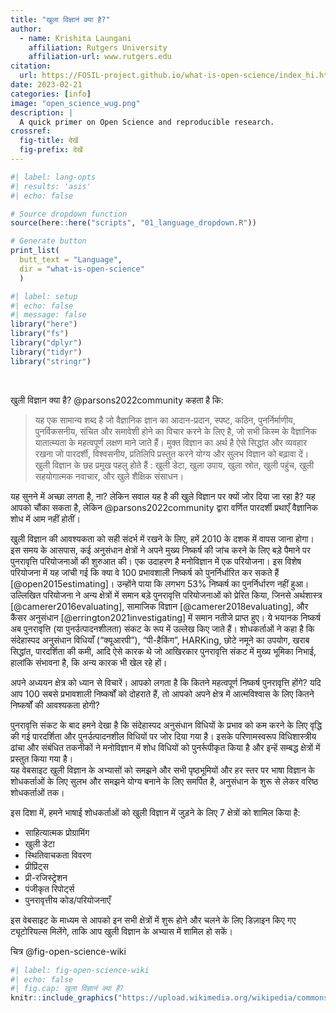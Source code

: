 ```yaml
---
title: "खुला विज्ञानं क्या है?"
author: 
  - name: Krishita Laungani
    affiliation: Rutgers University
    affiliation-url: www.rutgers.edu
citation: 
  url: https://FOSIL-project.github.io/what-is-open-science/index_hi.html
date: 2023-02-21
categories: [info]
image: "open_science_wug.png"
description: |
  A quick primer on Open Science and reproducible research.
crossref:
  fig-title: देखें
  fig-prefix: देखें
---
```


```r
#| label: lang-opts
#| results: 'asis'
#| echo: false

# Source dropdown function
source(here::here("scripts", "01_language_dropdown.R"))

# Generate button
print_list(
  butt_text = "Language", 
  dir = "what-is-open-science"
  )
```


```r
#| label: setup
#| echo: false
#| message: false
library("here")
library("fs")
library("dplyr")
library("tidyr")
library("stringr")
```

<br>

खुली विज्ञान क्या है?
@parsons2022community कहता है कि:

> यह एक सामान्य शब्द है जो वैज्ञानिक ज्ञान का आदान-प्रदान, स्पष्ट, कठिन, पुनर्निर्माणीय, पुनर्विकसनीय, संचित और समावेशी होने का विचार करने के लिए है, जो सभी किस्म के वैज्ञानिक यातात्म्यता के महत्वपूर्ण लक्षण माने जाते हैं। मुक्त विज्ञान का अर्थ है ऐसे सिद्धांत और व्यवहार रखना जो पारदर्शी, विश्वसनीय, प्रतिलिपि प्रस्तुत करने योग्य और सुलभ विज्ञान को बढ़ावा दें।  खुली विज्ञान के छह प्रमुख पहलु होते हैं : खुली डेटा, खुला उपाय, खुला स्रोत, खुली पहुंच, खुली सहयोगात्मक नवाचार, और खुले शैक्षिक संसाधन। 

यह सुनने में अच्छा लगता है, ना?
लेकिन सवाल यह है की खुले विज्ञान पर क्यों जोर दिया जा रहा है?
यह आपको चौंका सकता है, लेकिन @parsons2022community द्वारा वर्णित पारदर्शी प्रथाएँ वैज्ञानिक शोध में आम नहीं होतीं।

खुली विज्ञान की आवश्यकता को सही संदर्भ में रखने के लिए, हमें 2010 के दशक में वापस जाना होगा। 
इस समय के आसपास, कई अनुसंधान क्षेत्रों ने अपने मुख्य निष्कर्ष की जांच करने के लिए बड़े पैमाने पर पुनरावृत्ति परियोजनाओं की शुरुआत की। 
एक उदाहरण है मनोविज्ञान में एक परियोजना। 
इस विशेष परियोजना में यह जांची गई कि क्या वे 100 प्रभावशाली निष्कर्ष को पुनर्निर्धारित कर सकते हैं [@open2015estimating]। 
उन्होंने पाया कि लगभग 53% निष्कर्ष का पुनर्निर्धारण नहीं हुआ।  
उल्लिखित परियोजना ने अन्य क्षेत्रों में समान बड़े पुनरावृत्ति परियोजनाओं को प्रेरित किया, जिनसे अर्थशास्त्र [@camerer2016evaluating], सामाजिक विज्ञान [@camerer2018evaluating], और कैंसर अनुसंधान [@errington2021investigating] में समान नतीजे प्राप्त हुए। 
ये भयानक निष्कर्ष अब पुनरावृत्ति (या पुनर्उत्पादनशीलता) संकट के रूप में उल्लेख किए जाते हैं। 
शोधकर्ताओं ने कहा है कि संदेहास्पद अनुसंधान विधियाँ ("क्यूआरपी"), "पी-हैकिंग", HARKing, छोटे नमूने का उपयोग, खराब सिद्धांत, पारदर्शिता की कमी, आदि ऐसे कारक थे जो आखिरकार पुनरावृत्ति संकट में मुख्य भूमिका निभाई, हालांकि संभावना है, कि अन्य कारक भी खेल रहे हों।


<aside>
अपने अध्ययन क्षेत्र को ध्यान से विचारें। 
आपको लगता है कि कितने महत्वपूर्ण निष्कर्ष पुनरावृत्ति होंगे? 
यदि आप 100 सबसे प्रभावशाली निष्कर्षों को दोहराते हैं, तो आपको अपने क्षेत्र में आत्मविश्वास के लिए कितने निष्कर्षों की आवश्यकता होगी?
</aside>

पुनरावृत्ति संकट के बाद हमने देखा है कि संदेहास्पद अनुसंधान विधियों के प्रभाव को कम करने के लिए वृद्धि की गई पारदर्शिता और पुनर्उत्पादनशील विधियों पर जोर दिया गया है। 
इसके परिणामस्वरूप विधिशास्त्रीय ढांचा और संबंधित तकनीकों ने मनोविज्ञान में शोध विधियों को पुनर्रूपीकृत किया है और इन्हें सम्बद्ध क्षेत्रों में प्रस्तुत किया गया है।  
यह वेबसाइट खुली विज्ञान के अभ्यासों को समझने और सभी पृष्ठभूमियों और हर स्तर पर भाषा विज्ञान के शोधकर्ताओं के लिए सुलभ और समझने योग्य बनाने के लिए समर्पित है, अनुसंधान के शुरू से लेकर वरिष्ठ शोधकर्ताओं तक।

इस दिशा में, हमने भाषाई शोधकर्ताओं को खुली विज्ञान में जुड़ने के लिए 7 क्षेत्रों को शामिल  किया है:

- साहित्यात्मक प्रोग्रामिंग
- खुली डेटा
- स्थितिवाचकता विवरण
- प्रीप्रिंट्स
- प्री-रजिस्ट्रेशन
- पंजीकृत रिपोर्ट्स
- पुनरावृत्तीय कोड/परियोजनाएँ

इस वेबसाइट के माध्यम से आपको इन सभी क्षेत्रों में शुरू होने और चलने के लिए डिज़ाइन किए गए ट्यूटोरियल्स मिलेंगे, ताकि आप खुली विज्ञान के अभ्यास में शामिल हो सकें।

चित्र @fig-open-science-wiki

```r
#| label: fig-open-science-wiki
#| echo: false
#| fig.cap: खुला विज्ञानं क्या है?
knitr::include_graphics("https://upload.wikimedia.org/wikipedia/commons/thumb/2/28/Osc2021-unesco-open-science-no-gray.png/640px-Osc2021-unesco-open-science-no-gray.png")
```

